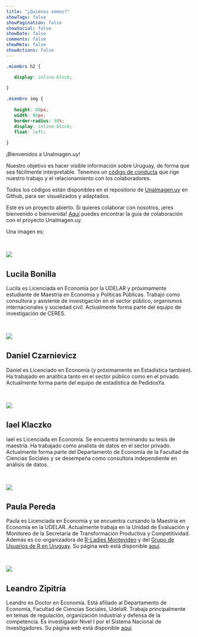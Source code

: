 ```yaml
---
title: "¿Quiénes somos?"
showTags: false
showPagination: false
showSocial: false
showDate: false
comments: false
showMeta: false
showActions: false
---
```


```css
.miembro h2 {

   display: inline-block;
   
}

.miembro img {
   
   height: 80px;
   width: 80px;
   border-radius: 50%;
   display: inline-block;
   float: left;
   
}
```

¡Bienvenidos a UnaImagen.uy!

Nuestro objetivo es hacer visible información sobre Uruguay, de forma que sea fácilmente interpretable. Tenemos un [código de conducta](https://github.com/UnaImagen/UnaImagen/blob/master/CODE_OF_CONDUCT.md) que rige nuestro trabajo y el relacionamiento con los colaboradores.

Todos los códigos están disponibles en el repositorio de [UnaImagen.uy](https://github.com/UnaImagen/UnaImagen) en Github, para ser visualizados y adaptados.

Este es un proyecto abierto. Si quieres colaborar con nosotros, ¡eres bienvenido o bienvenida! [Aquí](https://github.com/UnaImagen/UnaImagen/blob/master/CONTRIBUTING.md) puedes encontrar la guía de colaboración con el proyecto UnaImagen.uy.

Una imagen es:

<br>

<div class="miembro">
   <img src="/img/LucilaBonilla.jpg"/>&nbsp;&nbsp;&nbsp;
   <h2>Lucila Bonilla</h2>
</div>

<div>
Lucila es Licenciada en Economía por la UDELAR y próximamente estudiante de Maestría en Economía y Políticas Públicas. Trabajó como consultora y asistente de investigación en el sector público, organismos internacionales y sociedad civil. Actualmente forma parte del equipo de investigación de CERES.
</div>

<br>

<div class="miembro">
   <img src="/img/DanielCzarnievicz.jpg"/>&nbsp;&nbsp;&nbsp;
   <h2>Daniel Czarnievicz</h2>
</div>

<div>
Daniel es Licenciado en Economía (y próximamente en Estadística también). Ha trabajado en analítica tanto en el sector público como en el privado. Actualmente forma parte del equipo de estadística de PedidosYa.
</div>

<br>

<div class="miembro">
   <img src="/img/IaelKlaczo.jpg"/>&nbsp;&nbsp;&nbsp;
   <h2>Iael Klaczko</h2>
</div>

<div>
Iael es Licenciada en Economía. Se encuentra terminando su tesis de maestría. Ha trabajado como analista de datos en el sector privado. Actualmente forma parte del Departamento de Economía de la Facultad de Ciencias Sociales y se desempeña como consultora independiente en análisis de datos. 
</div>

<br>

<div class="miembro">
   <img src="/img/PaulaPereda.jpg"/>&nbsp;&nbsp;&nbsp;
   <h2>Paula Pereda</h2>
</div>

<div>
Paula es Licenciada en Economía y se encuentra cursando la Maestría en Economía en la UDELAR. Actualmente trabaja en la Unidad de Evaluación y Monitoreo de la Secretaría de Transformación Productiva y Competitividad. Además es co-organizadora de [R-Ladies Montevideo](https://twitter.com/RLadiesMVD) y del [Grupo de Usuarios de R en Uruguay](https://twitter.com/gurumvd). Su página web está disponible [aquí](https://paubgood.com/).
</div>

<br>

<div class="miembro">
   <img src="/img/LeandroZipitria.jpg"/>&nbsp;&nbsp;&nbsp;
   <h2>Leandro Zipitría</h2>
</div>

<div>
Leandro es Doctor en Economía. Está afiliado al Departamento de Economía, Facultad de Ciencias Sociales, UdelaR. Trabaja principalmente en temas de regulación, organización industrial y defensa de la competencia. Es investigador Nivel I por el Sistema Nacional de Investigadores. Su página web está disponible [aquí](https://leandro-zipitria.com/).
</div>


